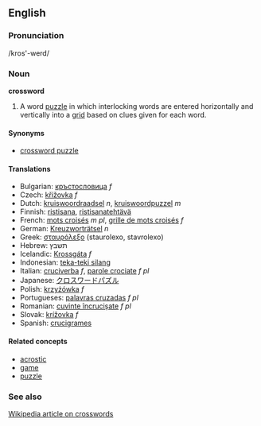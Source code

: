 ==English==
===Pronunciation===
/kros'-werd/

===Noun===
'''crossword'''

#A word [[puzzle]] in which interlocking words are entered horizontally and vertically into a [[grid]] based on clues given for each word.

====Synonyms====
*[[crossword puzzle]]

====Translations====
*Bulgarian: [[кръстословица]] ''f''
*Czech: [[křížovka]] ''f'' 
*Dutch: [[kruiswoordraadsel]] ''n'', [[kruiswoordpuzzel]] ''m''
*Finnish: [[ristisana]], [[ristisanatehtävä]]
*French: [[mots croisés]] ''m pl'', [[grille de mots croisés]] ''f''
*German: [[Kreuzworträtsel]] ''n''
*Greek: [[σταυρόλεξο]] (staurolexo, stavrolexo)
*Hebrew: תשבץ
*Icelandic: [[Krossgáta]] ''f''
*Indonesian: [[teka-teki silang]]
*Italian: [[cruciverba]] ''f'', [[parole crociate]] ''f pl''
*Japanese: [[クロスワードパズル]]
*Polish: [[krzyżówka]] ''f''
*Portugueses: [[palavras cruzadas]] ''f pl''
*Romanian: [[cuvinte încrucişate]] ''f pl''
*Slovak: [[krížovka]] ''f''
*Spanish: [[crucigrames]]

====Related concepts====
*[[acrostic]]
*[[game]]
*[[puzzle]]

===See also===
[[w:Crossword|Wikipedia article on crosswords]]